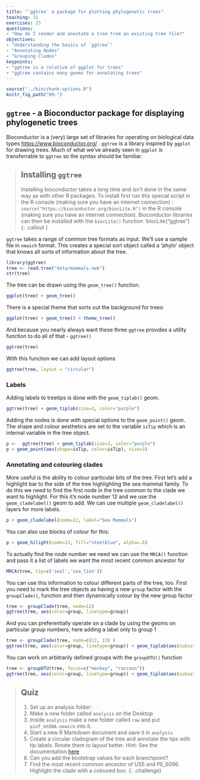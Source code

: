 ```yaml
---
title: "`ggtree` a package for plotting phylogenetic trees"
teaching: 15
exercises: 25
questions:
- "How do I render and annotate a tree from an existing tree file?"
objectives:
- "Understanding the basics of `ggtree`"
- "Annotating Nodes"
- "Grouping Clades"
keypoints:
- "ggtree is a relative of ggplot for trees"
- "ggtree contains many geoms for annotating trees"
---
```

```r
source("../bin/chunk-options.R")
knitr_fig_path("09-")
```

## `ggtree` - a Bioconductor package for displaying phylogenetic trees

Bioconductor is a (very) large set of libraries for operating on biological data types [https://www.bioconductor.org/](https://www.bioconductor.org/) . `ggtree` is a library inspired by `ggplot` for drawing trees.  Much of what we've already seen in `ggplot` is transferrable to `ggtree` so the syntax should be familiar.

> ## Installing `ggtree`
> Installing bioconductor takes a long time and isn't done in the same way as with other R packages. To install first  run this special script in the R console (making sure you have an internet connection) :
> `source("https://bioconductor.org/biocLite.R")` in the R console (making sure you have an internet connection). 
> Bioconductor libraries can then be installed with the `biocLite()` function 
> `biocLite("ggtree")
{: .callout }


`ggtree` takes a range of common tree formats as input. We'll use a sample file in `newick` format. This creates a special sort object called a 'phylo' object that knows all sorts of information about the tree.

```r
library(ggtree)
tree <- read.tree("data/mammals.nwk")
str(tree)
```
The tree can be drawn using the `geom_tree()` function.

```r
ggplot(tree) + geom_tree()
```

There is a special theme that sorts out the background for trees:

```r
ggplot(tree) + geom_tree() + theme_tree()
```
And because you nearly always want these three `ggtree` provides a utility function to do all of that - `ggtree()`
```r
ggtree(tree)
```

With this function we can add layout options
```r
ggtree(tree, layout = "circular")
```

### Labels
Adding labels to treetips is done with the `geom_tiplab()` geom.
```r
ggtree(tree) + geom_tiplab(size=3, color="purple")
```

Adding the nodes is done with special options to the `geom_point()` geom. The shape and colour aesthetics are set to the variable `isTip` which is an internal variable in the tree object.

```r
p <-  ggtree(tree) + geom_tiplab(size=3, color="purple")
p + geom_point(aes(shape=isTip, color=isTip), size=3)
```

### Annotating and colouring clades
More useful is the ability to colour particular bits of the tree. First let's add a highlight bar to the side of the tree highlighting the sea mammal family. To do this we need to find the first node in the tree common to the clade we want to highlight. For this it's node number 12 and we use the `geom_cladelabel()` geom to add. We can use multiple `geom_cladelabel()` layers for more labels.

```r
p + geom_cladelabel(node=12, label="Sea Mammals")
```
You can also use blocks of colour for this:
```r
p + geom_hilight(node=12, fill="steelblue", alpha=.6)
```

To actually find the node number we need we can use the `MRCA()` function and pass it a list of labels we want the most recent common ancestor for
```r
MRCA(tree, tip=c('seal','sea_lion'))
```


You can use this information to colour different parts of the tree, too. First you need to mark the tree objects as having a new `group` factor with the `groupClade()`, function and then dynamically colour by the new group factor
```r
tree <- groupClade(tree, node=12)
ggtree(tree, aes(color=group, linetype=group))
```

And you can preferentially operate on a clade by using the geoms on particular group numbers, here adding a label only to group 1
```r
tree <- groupClade(tree, node=c(12, 13) )
ggtree(tree, aes(color=group, linetype=group)) + geom_tiplab(aes(subset=(group==1)))
```


You can work on arbitrarily defined groups with the `groupOTU()` function
```r
tree <- groupOTU(tree, focus=c("monkey", "raccoon"))
ggtree(tree, aes(color=group, linetype=group)) + geom_tiplab(aes(subset=(group==1)))
```

> ## Quiz
> 1. Set up an analysis folder:
>	1. Make a new folder called `analysis` on the Desktop
>	2. Inside `analysis` make a new folder called `raw` and put `pinf_mtDNA.newick` into it.
>	3. Start a new R Markdown document and save it in `analysis`
> 2. Create a circular cladogram of the tree and annotate the tips with tip labels. Rotate them to layout better. Hint: See the documentation [here](http://bioconductor.org/packages/release/bioc/html/ggtree.html)
> 3. Can you add the bootstrap values for each branchpoint? 
> 4. Find the most recent common ancestor of US5 and PE_6096. Highlight the clade with a coloured box.
{: .challenge}
